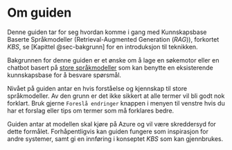 # Om guiden {.unnumbered}

Denne guiden tar for seg hvordan komme i gang med Kunnskapsbase Baserte
Språkmodeller (Retrieval-Augmented Generation (_RAG_)), forkortet _KBS_, se
[Kapittel @sec-bakgrunn] for en introduksjon til teknikken.

Bakgrunnen for denne guiden er et ønske om å lage en søkemotor eller en chatbot
basert på [store språkmodeller][1] som kan benytte en eksisterende kunnskapsbase
for å besvare spørsmål.

Nivået på guiden antar en hvis forståelse og kjennskap til store språkmodeller.
Av den grunn er det ikke sikkert at alle termer vil bli godt nok forklart. Bruk
gjerne `Foreslå endringer` knappen i menyen til venstre hvis du har et forslag
eller tips om termer som må forklares bedre.

Guiden antar at modellen skal kjøre på Azure og vil være skreddersyd for dette
formålet. Forhåpentligvis kan guiden fungere som inspirasjon for andre systemer,
samt gi en innføring i konseptet _KBS_ som kan gjennbrukes.

[1]: https://snl.no/spr%C3%A5kmodell#-Nyere_spr%C3%A5kmodeller